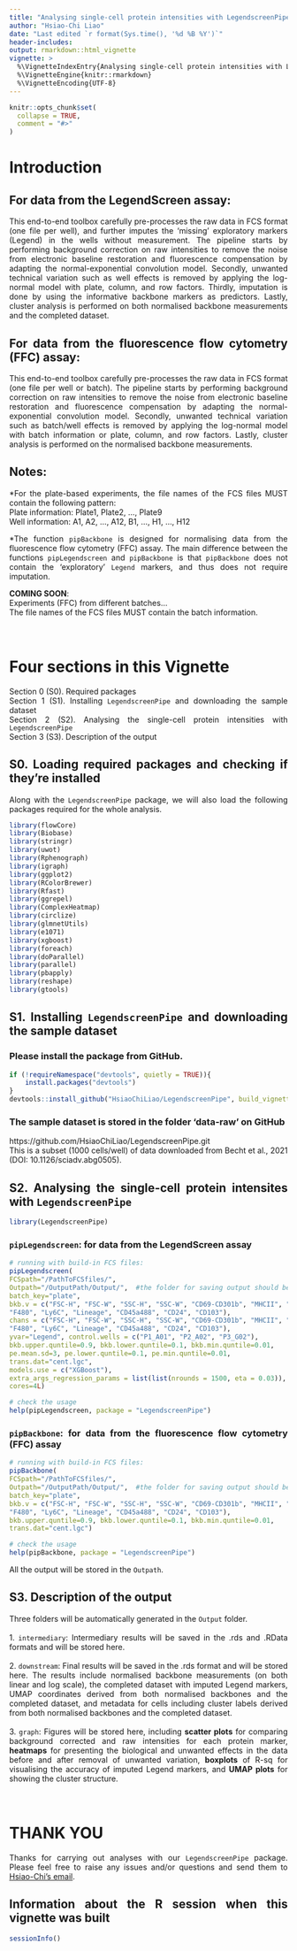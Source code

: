 ```yaml
---
title: "Analysing single-cell protein intensities with LegendscreenPipe (Beta-version)"
author: "Hsiao-Chi Liao"
date: "Last edited `r format(Sys.time(), '%d %B %Y')`"
header-includes:
output: rmarkdown::html_vignette
vignette: >
  %\VignetteIndexEntry{Analysing single-cell protein intensities with LegendscreenPipe (Beta-version)}
  %\VignetteEngine{knitr::rmarkdown}
  %\VignetteEncoding{UTF-8}
---
```


<style>
body {
text-align: justify}
</style>

```r
knitr::opts_chunk$set(
  collapse = TRUE,
  comment = "#>"
)
```

# Introduction
## For data from the LegendScreen assay:
This end-to-end toolbox carefully pre-processes the raw data in FCS format (one file per well), and further imputes the ‘missing’ exploratory markers (Legend) in the wells without measurement. The pipeline starts by performing background correction on raw intensities to remove the noise from electronic baseline restoration and fluorescence compensation by adapting the normal-exponential convolution model. Secondly, unwanted technical variation such as well effects is removed by applying the log-normal model with plate, column, and row factors. Thirdly, imputation is done by using the informative backbone markers as predictors. Lastly, cluster analysis is performed on both normalised backbone measurements and the completed dataset.

## For data from the fluorescence flow cytometry (FFC) assay:
This end-to-end toolbox carefully pre-processes the raw data in FCS format (one file per well or batch). The pipeline starts by performing background correction on raw intensities to remove the noise from electronic baseline restoration and fluorescence compensation by adapting the normal-exponential convolution model. Secondly, unwanted technical variation such as batch/well effects is removed by applying the log-normal model with batch information or plate, column, and row factors. Lastly, cluster analysis is performed on the normalised backbone measurements.

## Notes:
*For the plate-based experiments, the file names of the FCS files MUST contain the following pattern:
<br>
Plate information: Plate1, Plate2, ..., Plate9
<br>
Well information: A1, A2, ..., A12, B1, ..., H1, ..., H12

*The function `pipBackbone` is designed for normalising data from the fluorescence flow cytometry (FFC) assay. The main difference between the functions `pipLegendscreen` and `pipBackbone` is that `pipBackbone` does not contain the 'exploratory' `Legend` markers, and thus does not require imputation.

**COMING SOON**: 
<br>
Experiments (FFC) from different batches...
<br>
The file names of the FCS files MUST contain the batch information.
<br>
<br>
<br>

# Four sections in this Vignette
Section 0 (S0). Required packages 
<br>
Section 1 (S1). Installing `LegendscreenPipe` and downloading the sample dataset
<br>
Section 2 (S2). Analysing the single-cell protein intensities with `LegendscreenPipe`
<br>
Section 3 (S3). Description of the output

## S0. Loading required packages and checking if they're installed
Along with the `LegendscreenPipe` package, we will also load the following packages required for the whole analysis.
```r
library(flowCore)
library(Biobase)
library(stringr)
library(uwot)
library(Rphenograph)
library(igraph)
library(ggplot2)
library(RColorBrewer)
library(Rfast)
library(ggrepel)
library(ComplexHeatmap)
library(circlize)
library(glmnetUtils)
library(e1071)
library(xgboost)
library(foreach)
library(doParallel)
library(parallel)
library(pbapply)
library(reshape)
library(gtools)
```

## S1. Installing `LegendscreenPipe` and downloading the sample dataset
### Please install the package from GitHub.
```r
if (!requireNamespace("devtools", quietly = TRUE)){
    install.packages("devtools")
}
devtools::install_github("HsiaoChiLiao/LegendscreenPipe", build_vignettes=FALSE)
```
### The sample dataset is stored in the folder 'data-raw' on GitHub
https://github.com/HsiaoChiLiao/LegendscreenPipe.git
<br>
This is a subset (1000 cells/well) of data downloaded from Becht et al., 2021 (DOI: 10.1126/sciadv.abg0505).
<br>

## S2. Analysing the single-cell protein intensites with `LegendscreenPipe`
```r
library(LegendscreenPipe)
```

### `pipLegendscreen`: for data from the LegendScreen assay
```r
# running with build-in FCS files:
pipLegendscreen(
FCSpath="/PathToFCSfiles/",
Outpath="/OutputPath/Output/",  #the folder for saving output should be named 'Output'
batch_key="plate",
bkb.v = c("FSC-H", "FSC-W", "SSC-H", "SSC-W", "CD69-CD301b", "MHCII", "CD4", "CD44", "CD8", "CD11c", "CD11b",
"F480", "Ly6C", "Lineage", "CD45a488", "CD24", "CD103"), 
chans = c("FSC-H", "FSC-W", "SSC-H", "SSC-W", "CD69-CD301b", "MHCII", "CD4", "CD44", "CD8", "CD11c", "CD11b",
"F480", "Ly6C", "Lineage", "CD45a488", "CD24", "CD103"), 
yvar="Legend", control.wells = c("P1_A01", "P2_A02", "P3_G02"), 
bkb.upper.quntile=0.9, bkb.lower.quntile=0.1, bkb.min.quntile=0.01, 
pe.mean.sd=3, pe.lower.quntile=0.1, pe.min.quntile=0.01,
trans.dat="cent.lgc", 
models.use = c("XGBoost"),
extra_args_regression_params = list(list(nrounds = 1500, eta = 0.03)),
cores=4L)

# check the usage
help(pipLegendscreen, package = "LegendscreenPipe")
```

### `pipBackbone`: for data from the fluorescence flow cytometry (FFC) assay
```r
# running with build-in FCS files:
pipBackbone(
FCSpath="/PathToFCSfiles/",
Outpath="/OutputPath/Output/",  #the folder for saving output should be named 'Output'
batch_key="plate",
bkb.v = c("FSC-H", "FSC-W", "SSC-H", "SSC-W", "CD69-CD301b", "MHCII", "CD4", "CD44", "CD8", "CD11c", "CD11b",
"F480", "Ly6C", "Lineage", "CD45a488", "CD24", "CD103"), 
bkb.upper.quntile=0.9, bkb.lower.quntile=0.1, bkb.min.quntile=0.01, 
trans.dat="cent.lgc")

# check the usage
help(pipBackbone, package = "LegendscreenPipe")
```

All the output will be stored in the `Outpath`.


## S3. Description of the output
Three folders will be automatically generated in the `Output` folder.
<br>
<br>
1. `intermediary`: Intermediary results will be saved in the .rds and .RData formats and will be stored here.
<br>
<br>
2. `downstream`: Final results will be saved in the .rds format and will be stored here. The results include normalised backbone measurements (on both linear and log scale), the completed dataset with imputed Legend markers, UMAP coordinates derived from both normalised backbones and the completed dataset, and metadata for cells including cluster labels derived from both normalised backbones and the completed dataset.
<br>
<br>
3. `graph`: Figures will be stored here, including **scatter plots** for comparing background corrected and raw intensities for each protein marker, **heatmaps** for presenting the biological and unwanted effects in the data before and after removal of unwanted variation, **boxplots** of R-sq for visualising the accuracy of imputed Legend markers, and **UMAP plots** for showing the cluster structure.
<br>
<br>
<br>

# THANK YOU
Thanks for carrying out analyses with our `LegendscreenPipe` package. Please feel free to raise any issues and/or questions and send them to [Hsiao-Chi's email](hsiaochi.liao@student.unimelb.edu.au).


## Information about the R session when this vignette was built
```r
sessionInfo()
```